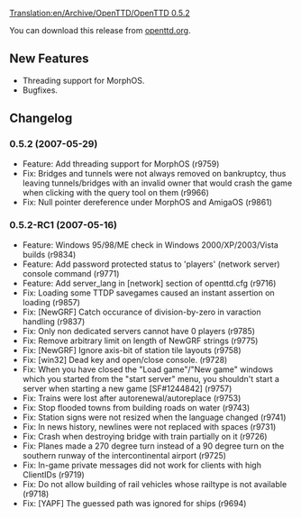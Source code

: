 [[Translation:en/Archive/OpenTTD/OpenTTD 0.5.2]]

{{en/Development/OTTDVersions}}
{{en/Archive/OpenTTD/Release|prev=en/Archive/OpenTTD/OpenTTD 0.5.1|next=en/Archive/OpenTTD/OpenTTD 0.5.3|date=2007-05-29}}

You can download this release from [http://www.openttd.org/en/download-stable/0.5.2 openttd.org].

==New Features==
* Threading support for MorphOS.
* Bugfixes.

==Changelog==

===0.5.2 (2007-05-29)===
* Feature: Add threading support for MorphOS (r9759)
* Fix: Bridges and tunnels were not always removed on bankruptcy, thus leaving tunnels/bridges with an invalid owner that would crash the game when clicking with the query tool on them (r9966)
* Fix: Null pointer dereference under MorphOS and AmigaOS (r9861)

===0.5.2-RC1 (2007-05-16)===
* Feature: Windows 95/98/ME check in Windows 2000/XP/2003/Vista builds (r9834)
* Feature: Add password protected status to 'players' (network server) console command (r9771)
* Feature: Add server_lang in [network] section of openttd.cfg (r9716)
* Fix: Loading some TTDP savegames caused an instant assertion on loading (r9857)
* Fix: [NewGRF] Catch occurance of division-by-zero in varaction handling (r9837)
* Fix: Only non dedicated servers cannot have 0 players {{en/Development/Design Drafts/Flyspray|765}} (r9785)
* Fix: Remove arbitrary limit on length of NewGRF strings (r9775)
* Fix: [NewGRF] Ignore axis-bit of station tile layouts {{en/Development/Design Drafts/Flyspray|756}} (r9758)
* Fix: [win32] Dead key and open/close console. (r9728)
* Fix: When you have closed the "Load game"/"New game" windows which you started from the "start server" menu, you shouldn't start a server when starting a new game [SF#1244842] (r9757)
* Fix: Trains were lost after autorenewal/autoreplace {{en/Development/Design Drafts/Flyspray|732}} (r9753)
* Fix: Stop flooded towns from building roads on water {{en/Development/Design Drafts/Flyspray|598}} (r9743)
* Fix: Station signs were not resized when the language changed {{en/Development/Design Drafts/Flyspray|672}} (r9741)
* Fix: In news history, newlines were not replaced with spaces {{en/Development/Design Drafts/Flyspray|677}} (r9731)
* Fix: Crash when destroying bridge with train partially on it {{en/Development/Design Drafts/Flyspray|738}} (r9726)
* Fix: Planes made a 270 degree turn instead of a 90 degree turn on the southern runway of the intercontinental airport {{en/Development/Design Drafts/Flyspray|743}} (r9725)
* Fix: In-game private messages did not work for clients with high ClientIDs (r9719)
* Fix: Do not allow building of rail vehicles whose railtype is not available (r9718)
* Fix: [YAPF] The guessed path was ignored for ships {{en/Development/Design Drafts/Flyspray|736}} (r9694)